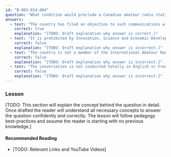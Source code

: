 ```yaml
---
id: "B-001-014-004"
question: "What condition would preclude a Canadian amateur radio station from communicating with amateur radio stations in another country?"
answers:
  - text: "The country has filed an objection to such communications with the International Telecommunication Union (ITU)"
    correct: true
    explanation: "[TODO: Draft explanation why answer is correct.]"
  - text: "It is prohibited by Innovation, Science and Economic Development Canada"
    correct: false
    explanation: "[TODO: Draft explanation why answer is incorrect.]"
  - text: "The country is not a member of the International Amateur Radio Union (IARU)"
    correct: false
    explanation: "[TODO: Draft explanation why answer is incorrect.]"
  - text: "The conversation is not conducted totally in English or French"
    correct: false
    explanation: "[TODO: Draft explanation why answer is incorrect.]"
---
```


### Lesson

[TODO: This section will explain the concept behind the question in detail. Once drafted the reader will understand all necessary concepts to answer the question confidently and correctly. The lesson will follow pedagogy best-practices and assume the reader is starting with no previous knowledge.]

#### Recommended Reading

- [TODO: Relevant Links and YouTube Videos]
